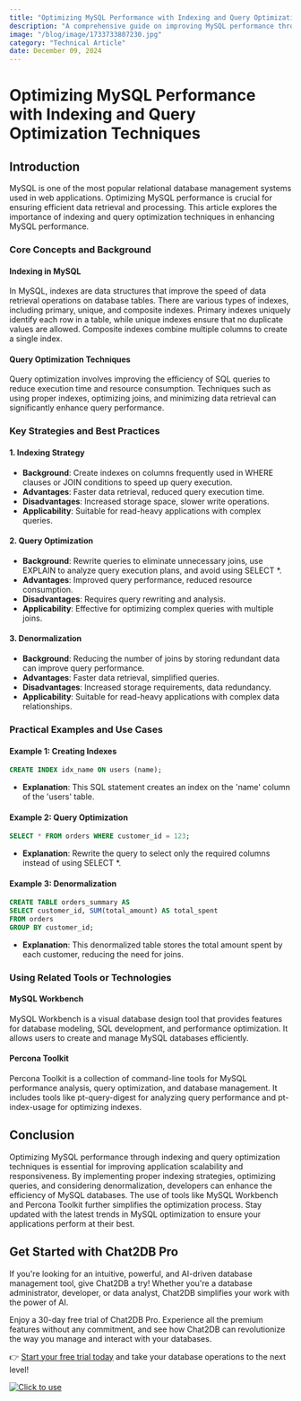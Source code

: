 ```yaml
---
title: "Optimizing MySQL Performance with Indexing and Query Optimization Techniques"
description: "A comprehensive guide on improving MySQL performance through indexing and query optimization techniques."
image: "/blog/image/1733733807230.jpg"
category: "Technical Article"
date: December 09, 2024
---
```


# Optimizing MySQL Performance with Indexing and Query Optimization Techniques


<Authors date="December 09, 2024">
  <Author name="Ethan Clarke" link="https://chat2db.ai" />
</Authors>

## Introduction

MySQL is one of the most popular relational database management systems used in web applications. Optimizing MySQL performance is crucial for ensuring efficient data retrieval and processing. This article explores the importance of indexing and query optimization techniques in enhancing MySQL performance.

### Core Concepts and Background

#### Indexing in MySQL

In MySQL, indexes are data structures that improve the speed of data retrieval operations on database tables. There are various types of indexes, including primary, unique, and composite indexes. Primary indexes uniquely identify each row in a table, while unique indexes ensure that no duplicate values are allowed. Composite indexes combine multiple columns to create a single index.

#### Query Optimization Techniques

Query optimization involves improving the efficiency of SQL queries to reduce execution time and resource consumption. Techniques such as using proper indexes, optimizing joins, and minimizing data retrieval can significantly enhance query performance.

### Key Strategies and Best Practices

#### 1. Indexing Strategy

- **Background**: Create indexes on columns frequently used in WHERE clauses or JOIN conditions to speed up query execution.
- **Advantages**: Faster data retrieval, reduced query execution time.
- **Disadvantages**: Increased storage space, slower write operations.
- **Applicability**: Suitable for read-heavy applications with complex queries.

#### 2. Query Optimization

- **Background**: Rewrite queries to eliminate unnecessary joins, use EXPLAIN to analyze query execution plans, and avoid using SELECT *.
- **Advantages**: Improved query performance, reduced resource consumption.
- **Disadvantages**: Requires query rewriting and analysis.
- **Applicability**: Effective for optimizing complex queries with multiple joins.

#### 3. Denormalization

- **Background**: Reducing the number of joins by storing redundant data can improve query performance.
- **Advantages**: Faster data retrieval, simplified queries.
- **Disadvantages**: Increased storage requirements, data redundancy.
- **Applicability**: Suitable for read-heavy applications with complex data relationships.

### Practical Examples and Use Cases

#### Example 1: Creating Indexes

```sql
CREATE INDEX idx_name ON users (name);
```

- **Explanation**: This SQL statement creates an index on the 'name' column of the 'users' table.

#### Example 2: Query Optimization

```sql
SELECT * FROM orders WHERE customer_id = 123;
```

- **Explanation**: Rewrite the query to select only the required columns instead of using SELECT *.

#### Example 3: Denormalization

```sql
CREATE TABLE orders_summary AS
SELECT customer_id, SUM(total_amount) AS total_spent
FROM orders
GROUP BY customer_id;
```

- **Explanation**: This denormalized table stores the total amount spent by each customer, reducing the need for joins.

### Using Related Tools or Technologies

#### MySQL Workbench

MySQL Workbench is a visual database design tool that provides features for database modeling, SQL development, and performance optimization. It allows users to create and manage MySQL databases efficiently.

#### Percona Toolkit

Percona Toolkit is a collection of command-line tools for MySQL performance analysis, query optimization, and database management. It includes tools like pt-query-digest for analyzing query performance and pt-index-usage for optimizing indexes.

## Conclusion

Optimizing MySQL performance through indexing and query optimization techniques is essential for improving application scalability and responsiveness. By implementing proper indexing strategies, optimizing queries, and considering denormalization, developers can enhance the efficiency of MySQL databases. The use of tools like MySQL Workbench and Percona Toolkit further simplifies the optimization process. Stay updated with the latest trends in MySQL optimization to ensure your applications perform at their best.

## Get Started with Chat2DB Pro

If you're looking for an intuitive, powerful, and AI-driven database management tool, give Chat2DB a try! Whether you're a database administrator, developer, or data analyst, Chat2DB simplifies your work with the power of AI.

Enjoy a 30-day free trial of Chat2DB Pro. Experience all the premium features without any commitment, and see how Chat2DB can revolutionize the way you manage and interact with your databases.

👉 [Start your free trial today](https://chat2db.ai/pricing) and take your database operations to the next level!


[![Click to use](/image/blog/bg/chat2db.jpg)](https://chat2db.ai/)
